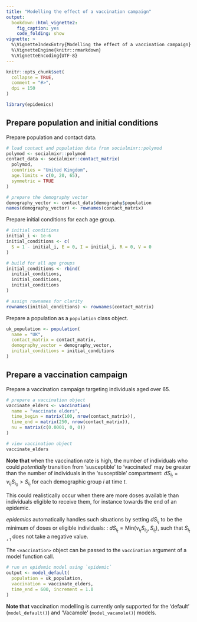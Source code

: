 ```yaml
---
title: "Modelling the effect of a vaccination campaign"
output:
  bookdown::html_vignette2:
    fig_caption: yes
    code_folding: show
vignette: >
  %\VignetteIndexEntry{Modelling the effect of a vaccination campaign}
  %\VignetteEngine{knitr::rmarkdown}
  %\VignetteEncoding{UTF-8}
---
```


```r
knitr::opts_chunk$set(
  collapse = TRUE,
  comment = "#>",
  dpi = 150
)
```

```r
library(epidemics)
```

## Prepare population and initial conditions

Prepare population and contact data.

```r
# load contact and population data from socialmixr::polymod
polymod <- socialmixr::polymod
contact_data <- socialmixr::contact_matrix(
  polymod,
  countries = "United Kingdom",
  age.limits = c(0, 20, 65),
  symmetric = TRUE
)

# prepare the demography vector
demography_vector <- contact_data$demography$population
names(demography_vector) <- rownames(contact_matrix)
```

Prepare initial conditions for each age group.

```r
# initial conditions
initial_i <- 1e-6
initial_conditions <- c(
  S = 1 - initial_i, E = 0, I = initial_i, R = 0, V = 0
)

# build for all age groups
initial_conditions <- rbind(
  initial_conditions,
  initial_conditions,
  initial_conditions
)

# assign rownames for clarity
rownames(initial_conditions) <- rownames(contact_matrix)
```

Prepare a population as a `population` class object.

```r
uk_population <- population(
  name = "UK",
  contact_matrix = contact_matrix,
  demography_vector = demography_vector,
  initial_conditions = initial_conditions
)
```

## Prepare a vaccination campaign

Prepare a vaccination campaign targeting individuals aged over 65.

```r
# prepare a vaccination object
vaccinate_elders <- vaccination(
  name = "vaccinate elders",
  time_begin = matrix(100, nrow(contact_matrix)),
  time_end = matrix(250, nrow(contact_matrix)),
  nu = matrix(c(0.0001, 0, 0))
)

# view vaccination object
vaccinate_elders
```

::: {.alert .alert-warning}
**Note that** when the vaccination rate is high, the number of individuals who could _potentially_ transition from 'susceptible' to 'vaccinated' may be greater than the number of individuals in the 'susceptible' compartment: $dS_{i_{t}} = \nu_{i_t}S_{i_{0}} > S_{i_{t}}$ for each demographic group $i$ at time $t$.

This could realistically occur when there are more doses available than individuals eligible to receive them, for instance towards the end of an epidemic.

_epidemics_ automatically handles such situations by setting $dS_{i_{t}}$ to be the minimum of doses or eligible individuals: : $dS_{i_t} = \text{Min}(\nu_{i_t}S_{i_0}, S_{i_t})$, such that $S_{i_{t+1}}$ does not take a negative value.
:::

The `<vaccination>` object can be passed to the `vaccination` argument of a model function call.

```r
# run an epidemic model using `epidemic`
output <- model_default(
  population = uk_population,
  vaccination = vaccinate_elders,
  time_end = 600, increment = 1.0
)
```

::: {.alert .alert-info}
**Note that** vaccination modelling is currently only supported for the 'default' (`model_default()`) and 'Vacamole' (`model_vacamole()`) models.
:::
